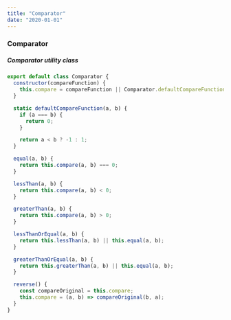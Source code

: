```yaml
---
title: "Comparator"
date: "2020-01-01"
---
```


### Comparator

##### Comparator utility class

```javascript
export default class Comparator {
  constructor(compareFunction) {
    this.compare = compareFunction || Comparator.defaultCompareFunction;
  }

  static defaultCompareFunction(a, b) {
    if (a === b) {
      return 0;
    }

    return a < b ? -1 : 1;
  }

  equal(a, b) {
    return this.compare(a, b) === 0;
  }

  lessThan(a, b) {
    return this.compare(a, b) < 0;
  }

  greaterThan(a, b) {
    return this.compare(a, b) > 0;
  }

  lessThanOrEqual(a, b) {
    return this.lessThan(a, b) || this.equal(a, b);
  }

  greaterThanOrEqual(a, b) {
    return this.greaterThan(a, b) || this.equal(a, b);
  }

  reverse() {
    const compareOriginal = this.compare;
    this.compare = (a, b) => compareOriginal(b, a);
  }
}
``` 
